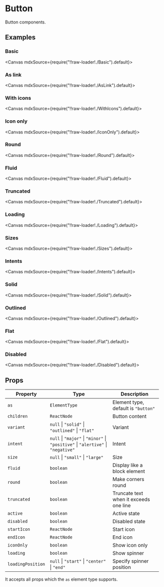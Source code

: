 
<Meta title="Forms/Button" />

# Button

Button components.

## Examples

### Basic

<Canvas mdxSource={require("!!raw-loader!./Basic").default}>
  <Story id="examples-button--basic" />
</Canvas>

### As link

<Canvas mdxSource={require("!!raw-loader!./AsLink").default}>
  <Story id="examples-button--as-link" />
</Canvas>

### With icons

<Canvas mdxSource={require("!!raw-loader!./WithIcons").default}>
  <Story id="examples-button--with-icons" />
</Canvas>

### Icon only

<Canvas mdxSource={require("!!raw-loader!./IconOnly").default}>
  <Story id="examples-button--icon-only" />
</Canvas>

### Round

<Canvas mdxSource={require("!!raw-loader!./Round").default}>
  <Story id="examples-button--round" />
</Canvas>

### Fluid

<Canvas mdxSource={require("!!raw-loader!./Fluid").default}>
  <Story id="examples-button--fluid" />
</Canvas>

### Truncated

<Canvas mdxSource={require("!!raw-loader!./Truncated").default}>
  <Story id="examples-button--truncated" />
</Canvas>

### Loading

<Canvas mdxSource={require("!!raw-loader!./Loading").default}>
  <Story id="examples-button--loading" />
</Canvas>

### Sizes

<Canvas mdxSource={require("!!raw-loader!./Sizes").default}>
  <Story id="examples-button--sizes" />
</Canvas>

### Intents

<Canvas mdxSource={require("!!raw-loader!./Intents").default}>
  <Story id="examples-button--intents" />
</Canvas>

### Solid

<Canvas mdxSource={require("!!raw-loader!./Solid").default}>
  <Story id="examples-button--solid" />
</Canvas>

### Outlined

<Canvas mdxSource={require("!!raw-loader!./Outlined").default}>
  <Story id="examples-button--outlined" />
</Canvas>

### Flat

<Canvas mdxSource={require("!!raw-loader!./Flat").default}>
  <Story id="examples-button--flat" />
</Canvas>

### Disabled

<Canvas mdxSource={require("!!raw-loader!./Disabled").default}>
  <Story id="examples-button--disabled" />
</Canvas>

## Props

| Property          | Type                                                                                                 | Description                            |
| ----------------- | ---------------------------------------------------------------------------------------------------- | -------------------------------------- |
| `as`              | `ElementType`                                                                                        | Element type, default is `"button"`    |
| `children`        | `ReactNode`                                                                                          | Button content                         |
| `variant`         | `null` &#124; `"solid"` &#124; `"outlined"` &#124; `"flat"`                                          | Variant                                |
| `intent`          | `null` &#124; `"major"` &#124; `"minor"` &#124; `"positive"` &#124; `"alertive"` &#124; `"negative"` | Intent                                 |
| `size`            | `null` &#124; `"small"` &#124; `"large"`                                                             | Size                                   |
| `fluid`           | `boolean`                                                                                            | Display like a block element           |
| `round`           | `boolean`                                                                                            | Make corners round                     |
| `truncated`       | `boolean`                                                                                            | Truncate text when it exceeds one line |
| `active`          | `boolean`                                                                                            | Active state                           |
| `disabled`        | `boolean`                                                                                            | Disabled state                         |
| `startIcon`       | `ReactNode`                                                                                          | Start icon                             |
| `endIcon`         | `ReactNode`                                                                                          | End icon                               |
| `iconOnly`        | `boolean`                                                                                            | Show icon only                         |
| `loading`         | `boolean`                                                                                            | Show spinner                           |
| `loadingPosition` | `null` &#124; `"start"` &#124; `"center"` &#124; `"end"`                                             | Specify spinner position               |

It accepts all props which the `as` element type supports.
